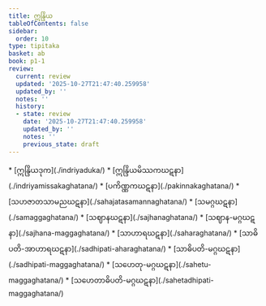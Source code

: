 ```yaml
---
title: ဣန္ဒြိယ
tableOfContents: false
sidebar:
  order: 10
type: tipitaka
basket: ab
book: p1-1
review:
  current: review
  updated: '2025-10-27T21:47:40.259958'
  updated_by: ''
  notes: ''
  history:
  - state: review
    date: '2025-10-27T21:47:40.259958'
    updated_by: ''
    notes: ''
    previous_state: draft
---
```



<ReviewStatus review={frontmatter.review} showDetails={true} />

<HypothesisAnnotation frontmatter={frontmatter} />

<DynamicBreadcrumb />



<TableOfContents book="p1-1">
* [ဣန္ဒြိယဒုက](./indriyaduka/)
* [ဣန္ဒြိယမိဿကဃဋနာ](./indriyamissakaghatana/)
* [ပကိဏ္ဏကဃဋနာ](./pakinnakaghatana/)
* [သဟဇာတသာမညဃဋနာ](./sahajatasamannaghatana/)
* [သမဂ္ဂဃဋနာ](./samaggaghatana/)
* [သဈာနဃဋနာ](./sajhanaghatana/)
* [သဈာန-မဂ္ဂဃဋနာ](./sajhana-maggaghatana/)
* [သာဟာရဃဋနာ](./saharaghatana/)
* [သာဓိပတိ-အာဟာရဃဋနာ](./sadhipati-aharaghatana/)
* [သာဓိပတိ-မဂ္ဂဃဋနာ](./sadhipati-maggaghatana/)
* [သဟေတု-မဂ္ဂဃဋနာ](./sahetu-maggaghatana/)
* [သဟေတာဓိပတိ-မဂ္ဂဃဋနာ](./sahetadhipati-maggaghatana/)
</TableOfContents>